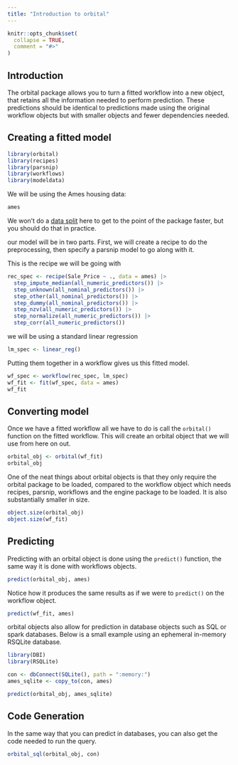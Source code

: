 ```yaml
---
title: "Introduction to orbital"
---
```


```r
knitr::opts_chunk$set(
  collapse = TRUE,
  comment = "#>"
)
```

## Introduction

The orbital package allows you to turn a fitted workflow into a new object, that retains all the information needed to perform prediction. These predictions should be identical to predictions made using the original workflow objects but with smaller objects and fewer dependencies needed.

## Creating a fitted model

```r
library(orbital)
library(recipes)
library(parsnip)
library(workflows)
library(modeldata)
```

We will be using the Ames housing data:

```r
ames
```

We won't do a [data split](https://www.tmwr.org/splitting) here to get to the point of the package faster, but you should do that in practice.

our model will be in two parts. First, we will create a recipe to do the preprocessing, then specify a parsnip model to go along with it.

This is the recipe we will be going with

```r
rec_spec <- recipe(Sale_Price ~ ., data = ames) |>
  step_impute_median(all_numeric_predictors()) |>
  step_unknown(all_nominal_predictors()) |>
  step_other(all_nominal_predictors()) |>
  step_dummy(all_nominal_predictors()) |>
  step_nzv(all_numeric_predictors()) |>
  step_normalize(all_numeric_predictors()) |>
  step_corr(all_numeric_predictors())
```

we will be using a standard linear regression

```r
lm_spec <- linear_reg()
```

Putting them together in a workflow gives us this fitted model.

```r
wf_spec <- workflow(rec_spec, lm_spec)
wf_fit <- fit(wf_spec, data = ames)
wf_fit
```

## Converting model

Once we have a fitted workflow all we have to do is call the `orbital()` function on the fitted workflow. This will create an orbital object that we will use from here on out.

```r
orbital_obj <- orbital(wf_fit)
orbital_obj
```

One of the neat things about orbital objects is that they only require the orbital package to be loaded, compared to the workflow object which needs recipes, parsnip, workflows and the engine package to be loaded. It is also substantially smaller in size.

```r
object.size(orbital_obj)
object.size(wf_fit)
```

## Predicting

Predicting with an orbital object is done using the `predict()` function, the same way it is done with workflows objects.

```r
predict(orbital_obj, ames)
```

Notice how it produces the same results as if we were to `predict()` on the workflow object.

```r
predict(wf_fit, ames)
```

orbital objects also allow for prediction in database objects such as SQL or spark databases. Below is a small example using an ephemeral in-memory RSQLite database.

```r
library(DBI)
library(RSQLite)

con <- dbConnect(SQLite(), path = ":memory:")
ames_sqlite <- copy_to(con, ames)

predict(orbital_obj, ames_sqlite)
```

## Code Generation

In the same way that you can predict in databases, you can also get the code needed to run the query.

```r
orbital_sql(orbital_obj, con)
```